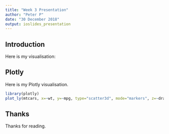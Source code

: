 ```yaml
---
title: "Week 3 Presentation"
author: "Peter P"
date: "30 December 2018"
output: ioslides_presentation
---
```

## Introduction

Here is my visualisation:

## Plotly

Here is my Plotly visualisation.
```r
library(plotly)
plot_ly(mtcars, x=~wt, y=~mpg, type="scatter3d", mode="markers", z=~drat, color = ~disp)
```

## Thanks

Thanks for reading.
